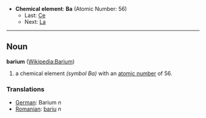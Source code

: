 *'''Chemical element''': '''Ba''' (Atomic Number: 56)
**Last: [[Caesium|Ce]]
**Next: [[Lanthanum|La]]
----
== Noun ==
'''barium''' ([[en:Barium|Wikipedia:Barium]])

# a chemical element ''(symbol Ba)'' with an [[atomic number]] of 56.

===Translations===
*[[German]]: Barium ''n''
*[[Romanian]]: [[bariu]] ''n''
